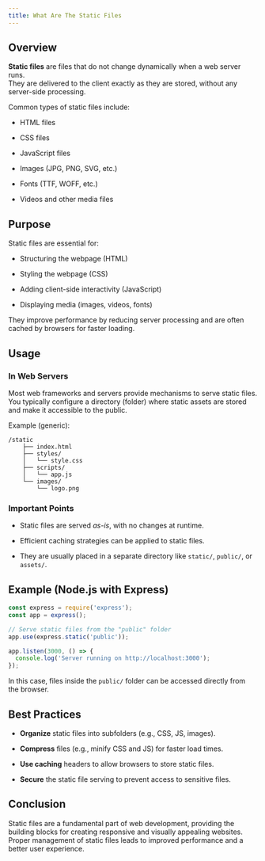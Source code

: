 ```yaml
---
title: What Are The Static Files
---
```


## Overview

**Static files** are files that do not change dynamically when a web server runs.\
They are delivered to the client exactly as they are stored, without any server-side processing.

Common types of static files include:

- HTML files

- CSS files

- JavaScript files

- Images (JPG, PNG, SVG, etc.)

- Fonts (TTF, WOFF, etc.)

- Videos and other media files

## Purpose

Static files are essential for:

- Structuring the webpage (HTML)

- Styling the webpage (CSS)

- Adding client-side interactivity (JavaScript)

- Displaying media (images, videos, fonts)

They improve performance by reducing server processing and are often cached by browsers for faster loading.

## Usage

### In Web Servers

Most web frameworks and servers provide mechanisms to serve static files.\
You typically configure a directory (folder) where static assets are stored and make it accessible to the public.

Example (generic):

```plaintext
/static
    ├── index.html
    ├── styles/
    │   └── style.css
    ├── scripts/
    │   └── app.js
    └── images/
        └── logo.png
```

### Important Points

- Static files are served _as-is_, with no changes at runtime.

- Efficient caching strategies can be applied to static files.

- They are usually placed in a separate directory like `static/`, `public/`, or `assets/`.

## Example (Node.js with Express)

```javascript filename="index.js"
const express = require('express');
const app = express();

// Serve static files from the "public" folder
app.use(express.static('public'));

app.listen(3000, () => {
  console.log('Server running on http://localhost:3000');
});
```

In this case, files inside the `public/` folder can be accessed directly from the browser.

## Best Practices

- **Organize** static files into subfolders (e.g., CSS, JS, images).

- **Compress** files (e.g., minify CSS and JS) for faster load times.

- **Use caching** headers to allow browsers to store static files.

- **Secure** the static file serving to prevent access to sensitive files.

## Conclusion

Static files are a fundamental part of web development, providing the building blocks for creating responsive and visually appealing websites. Proper management of static files leads to improved performance and a better user experience.
